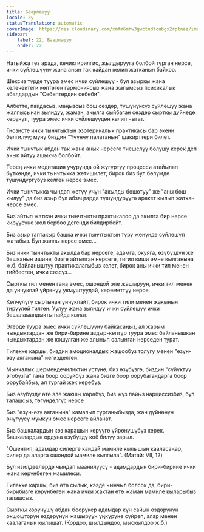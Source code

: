 ```yaml
---
title: Баарлашуу
locale: ky
statusTranslation: automatic
coverImage: https://res.cloudinary.com/xmfm6mhw3gwctndtcubgx2rptnae/image/upload/v1740468922/small_cover_tratado_de_psicologia_revolucionaria_a4c0dca4e0.webp
sidebar:
    label: 22. Баарлашуу
    order: 22
---
```

Натыйжа тез арада, кечиктирилгис, жылдырууга болбой турган нерсе, ички сүйлөшүүнү жана анын так кайдан келип жатканын байкоо.

Шексиз түрдө туура эмес ички сүйлөшүү - бул азыркы жана келечектеги көптөгөн гармониясыз жана жагымсыз психикалык абалдардын "Себептердин себеби".

Албетте, пайдасыз, маңызсыз бош сөздөр, түшүнүксүз сүйлөшүү жана жалпысынан зыяндуу, жаман, акылга сыйбаган сөздөр сырткы дүйнөдө көрүнүп, туура эмес ички сүйлөшүүдөн келип чыгат.

Гнозисте ички тынчтыктын эзотерикалык практикасы бар экени белгилүү; муну биздин "Үчүнчү палатанын" шакирттери билет.

Ички тынчтык абдан так жана анык нерсеге тиешелүү болушу керек деп ачык айтуу ашыкча болбойт.

Терең ички медитация учурунда ой жүгүртүү процесси атайылап бүткөндө, ички тынчтыкка жетишилет; бирок биз бул бөлүмдө түшүндүргүбүз келген нерсе эмес.

Ички тынчтыкка чындап жетүү үчүн "акылды бошотуу" же "аны бош кылуу" да биз азыр бул абзацтарда түшүндүрүүгө аракет кылып жаткан нерсе эмес.

Биз айтып жаткан ички тынчтыкты практикалоо да акылга бир нерсе кирүүсүнө жол бербөө дегенди билдирбейт.

Биз азыр таптакыр башка ички тынчтыктын түрү жөнүндө сүйлөшүп жатабыз. Бул жалпы нерсе эмес...

Биз ички тынчтыкты акылда бар нерсеге, адамга, окуяга, өзүбүздүн же башканын ишине, бизге айтылган нерсеге, тигил киши эмне кылганына ж.б. байланыштуу практикалагыбыз келет, бирок аны ички тил менен тийбестен, ички сөзсүз...

Сырткы тил менен гана эмес, ошондой эле жашыруун, ички тил менен да унчукпай үйрөнүү укмуштуудай, кереметтүү нерсе.

Көпчүлүгү сыртынан унчукпайт, бирок ички тили менен жакынын тирүүлөй тилген. Уулуу жана зыяндуу ички сүйлөшүү ички башаламандыкты пайда кылат.

Эгерде туура эмес ички сүйлөшүүнү байкасаңыз, ал жарым чындыктардан же бири-бирине аздыр-көптүр туура эмес байланышкан чындыктардан же кошулган же алынып салынган нерседен турат.

Тилекке каршы, биздин эмоционалдык жашообуз толугу менен "өзүн-өзү аяганына" негизделген.

Мынчалык шермендечиликтин үстүнө, биз өзүбүзгө, биздин "сүйүктүү эгобузга" гана боор ооруйбуз жана бизге боор оорубагандарга боор оорубайбыз, ал тургай жек көрөбүз.

Биз өзүбүздү өтө эле жакшы көрөбүз, биз жүз пайыз нарциссизбиз, бул талашсыз, төгүндөлгүс нерсе

Биз "өзүн-өзү аяганына" камалып турганыбызда, жан дүйнөнүн өнүгүүсү мүмкүн эмес нерсеге айланат.

Биз башкалардын көз карашын көрүүгө үйрөнүшүбүз керек. Башкалардын ордуна өзүбүздү коё билүү зарыл.

"Ошентип, адамдар силерге кандай мамиле кылышын кааласаңар, силер да аларга ошондой мамиле кылгыла". (Матай: VII, 12)

Бул изилдөөлөрдө чындап маанилүүсү - адамдардын бири-бирине ички жана көрүнбөгөн мамилеси.

Тилекке каршы, биз өтө сылык, кээде чынчыл болсок да, бири-бирибизге көрүнбөгөн жана ички жактан өтө жаман мамиле кыларыбыз талашсыз.

Сырткы көрүнүшү абдан боорукер адамдар күн сайын өздөрүнүн окшошторун өздөрүнүн жашыруун үңкүрүнө сүйрөп, алар менен каалаганын кылышат. (Кордоо, шылдыңдоо, мыскылдоо ж.б.)


